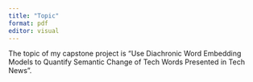```yaml
---
title: "Topic"
format: pdf
editor: visual
---
```


The topic of my capstone project is "Use Diachronic Word Embedding Models to Quantify Semantic Change of Tech Words Presented in Tech News".
